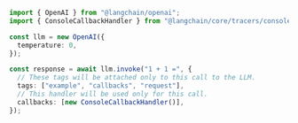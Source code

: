 ```typescript
import { OpenAI } from "@langchain/openai";
import { ConsoleCallbackHandler } from "@langchain/core/tracers/console";

const llm = new OpenAI({
  temperature: 0,
});

const response = await llm.invoke("1 + 1 =", {
  // These tags will be attached only to this call to the LLM.
  tags: ["example", "callbacks", "request"],
  // This handler will be used only for this call.
  callbacks: [new ConsoleCallbackHandler()],
});
```